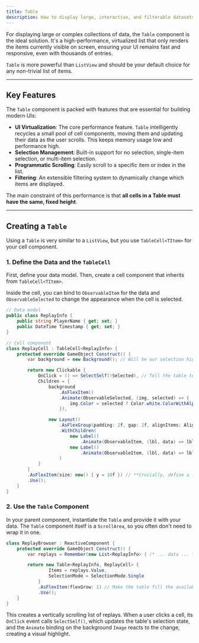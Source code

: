 ```yaml
---
title: Table
description: How to display large, interactive, and filterable datasets with virtualization.
---
```


For displaying large or complex collections of data, the `Table` component is the ideal solution. It's a high-performance, virtualized list that only renders the items currently visible on screen, ensuring your UI remains fast and responsive, even with thousands of entries.

`Table` is more powerful than `ListView` and should be your default choice for any non-trivial list of items.

---

## Key Features

The `Table` component is packed with features that are essential for building modern UIs:

- **UI Virtualization**: The core performance feature. `Table` intelligently recycles a small pool of cell components, moving them and updating their data as the user scrolls. This keeps memory usage low and performance high.
- **Selection Management**: Built-in support for no selection, single-item selection, or multi-item selection.
- **Programmatic Scrolling**: Easily scroll to a specific item or index in the list.
- **Filtering**: An extensible filtering system to dynamically change which items are displayed.

The main constraint of this performance is that **all cells in a Table must have the same, fixed height**.

---

## Creating a `Table`

Using a `Table` is very similar to a `ListView`, but you use `TableCell<TItem>` for your cell component.

### 1. Define the Data and the `TableCell`

First, define your data model. Then, create a cell component that inherits from `TableCell<TItem>`.

Inside the cell, you can bind to `ObservableItem` for the data and `ObservableSelected` to change the appearance when the cell is selected.

```csharp
// Data model
public class ReplayInfo {
    public string PlayerName { get; set; }
    public DateTime Timestamp { get; set; }
}

// Cell component
class ReplayCell : TableCell<ReplayInfo> {
    protected override GameObject Construct() {
        var background = new Background(); // Will be our selection highlight

        return new Clickable {
            OnClick = () => SelectSelf(!Selected), // Tell the table to toggle our selection state
            Children = {
                background
                    .AsFlexItem()
                    .Animate(ObservableSelected, (img, selected) => {
                        img.Color = selected ? Color.white.ColorWithAlpha(0.2f) : Color.clear;
                    }),

                new Layout()
                    .AsFlexGroup(padding: 2f, gap: 2f, alignItems: Align.Center)
                    .WithChildren(
                        new Label()
                            .Animate(ObservableItem, (lbl, data) => lbl.Text = data.PlayerName),
                        new Label()
                            .Animate(ObservableItem, (lbl, data) => lbl.Text = data.Timestamp.ToString("yyyy-MM-dd"))
                    )
            }
        }
        .AsFlexItem(size: new() { y = 10f }) // **Crucially, define a fixed height**
        .Use();
    }
}
```

### 2. Use the `Table` Component

In your parent component, instantiate the `Table` and provide it with your data. The `Table` component itself is a `ScrollArea`, so you often don't need to wrap it in one.

```csharp
class ReplayBrowser : ReactiveComponent {
    protected override GameObject Construct() {
        var replays = Remember(new List<ReplayInfo> { /* ... data ... */ });

        return new Table<ReplayInfo, ReplayCell> {
                Items = replays.Value,
                SelectionMode = SelectionMode.Single
            }
            .AsFlexItem(flexGrow: 1) // Make the table fill the available space
            .Use();
    }
}
```

This creates a vertically scrolling list of replays. When a user clicks a cell, its `OnClick` event calls `SelectSelf()`, which updates the table's selection state, and the `Animate` binding on the background `Image` reacts to the change, creating a visual highlight. 